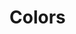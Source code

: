 

<Meta title="Tokens|Colors" />

# Colors

<ColorPalette>
  <ColorItem
    title="theme.color.primary"
    subtitle="Coral"
    colors={[color.primary]}
  />
  <ColorItem
    title="theme.color.secondary"
    subtitle="Blue"
    colors={[color.secondary]}
  />
  <ColorItem
    title="theme.color.tertiary"
    subtitle="Grey"
    colors={[color.tertiary]}
  />
  <ColorItem
    title="theme.color.positive"
    subtitle="Green"
    colors={[color.positive]}
  />
  <ColorItem
    title="theme.color.warning"
    subtitle="Ochre"
    colors={[color.warning]}
  />
  <ColorItem
    title="theme.color.negative"
    subtitle="Red"
    colors={[color.negative]}
  />
  <ColorItem
    title="theme.color.orange"
    subtitle="Orange"
    colors={[color.orange]}
  />
  <ColorItem title="theme.color.gold" subtitle="Gold" colors={[color.gold]} />
  <ColorItem
    title="theme.color.green"
    subtitle="Green"
    colors={[color.green]}
  />
  <ColorItem
    title="theme.color.seafoam"
    subtitle="Seafoam"
    colors={[color.seafoam]}
  />
  <ColorItem
    title="theme.color.purple"
    subtitle="Purple"
    colors={[color.purple]}
  />
  <ColorItem
    title="theme.color.ultraviolet"
    subtitle="Ultraviolet"
    colors={[color.ultraviolet]}
  />
  <ColorItem
    title="Monochrome"
    colors={[
      color.darkest,
      color.darker,
      color.dark,
      color.mediumdark,
      color.medium,
      color.mediumlight,
      color.light,
      color.lighter,
      color.lightest,
    ]}
  />
</ColorPalette>
